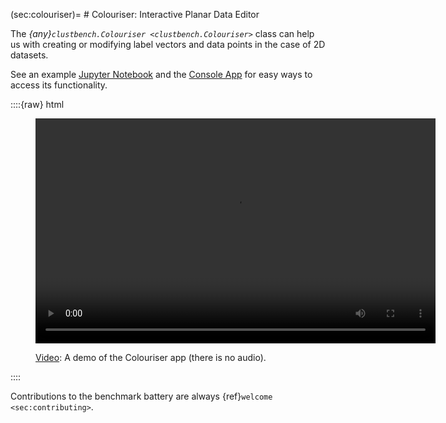 (sec:colouriser)=
# Colouriser: Interactive Planar Data Editor

The *{any}`clustbench.Colouriser <clustbench.Colouriser>`* class
can help us with creating or modifying label vectors and data points
in the case of 2D datasets.

See an example [Jupyter Notebook](https://github.com/gagolews/clustering-benchmarks/blob/-/colouriser-demo.ipynb)
and the [Console App](https://github.com/gagolews/clustering-benchmarks/blob/-/colouriser-app.ipynb) for easy ways to access its functionality.

::::{raw} html
<figure class="align-default">
<video width="640" height="360" controls>
    <source src="../_static/img/colouriser-demo-noaudio.mp4" type="video/mp4" />
    Your browser does not support the HTML video tag.
    See <a href="../_static/img/colouriser-demo-noaudio.mp4">colouriser-demo-noaudio.mp4</a>.
</video>

<figcaption>
<p>
<span class="caption-number"><a href="../_static/img/colouriser-demo-noaudio.mp4">Video</a>:</span>
<span class="caption-text">A demo of the Colouriser app (there is no audio).</span>
</p>
</figcaption>
</figure>
::::

::::{note}
Contributions to the benchmark battery
are always {ref}`welcome <sec:contributing>`.
::::
